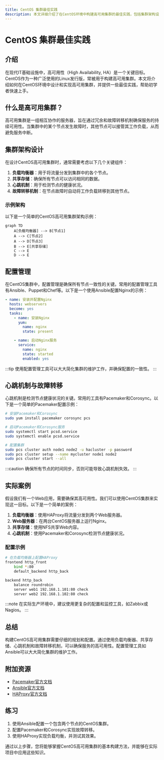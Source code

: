 ```yaml
---
title: CentOS 集群最佳实践
description: 本文详细介绍了在CentOS环境中构建高可用集群的最佳实践，包括集群架构设计、配置管理、故障恢复等内容，适合初学者学习。
---
```


# CentOS 集群最佳实践

## 介绍

在现代IT基础设施中，高可用性（High Availability, HA）是一个关键目标。CentOS作为一种广泛使用的Linux发行版，常被用于构建高可用集群。本文将介绍如何在CentOS环境中设计和实现高可用集群，并提供一些最佳实践，帮助初学者快速上手。

## 什么是高可用集群？

高可用集群是一组相互协作的服务器，旨在通过冗余和故障转移机制确保服务的持续可用性。当集群中的某个节点发生故障时，其他节点可以接管其工作负载，从而避免服务中断。

## 集群架构设计

在设计CentOS高可用集群时，通常需要考虑以下几个关键组件：

1. **负载均衡器**：用于将流量分发到集群中的各个节点。
2. **共享存储**：确保所有节点可以访问相同的数据。
3. **心跳机制**：用于检测节点的健康状况。
4. **故障转移机制**：在节点故障时自动将工作负载转移到其他节点。

### 示例架构

以下是一个简单的CentOS高可用集群架构示例：

```mermaid
graph TD
    A[负载均衡器] --> B[节点1]
    A --> C[节点2]
    A --> D[节点3]
    B --> E[共享存储]
    C --> E
    D --> E
```

## 配置管理

在CentOS集群中，配置管理是确保所有节点一致性的关键。常用的配置管理工具有Ansible、Puppet和Chef等。以下是一个使用Ansible配置Nginx的示例：

```yaml
- name: 安装并配置Nginx
  hosts: webservers
  become: yes
  tasks:
    - name: 安装Nginx
      yum:
        name: nginx
        state: present

    - name: 启动Nginx服务
      service:
        name: nginx
        state: started
        enabled: yes
```

:::tip
使用配置管理工具可以大大简化集群的维护工作，并确保配置的一致性。
:::

## 心跳机制与故障转移

心跳机制是检测节点健康状况的关键。常用的工具有Pacemaker和Corosync。以下是一个简单的Pacemaker配置示例：

```bash
# 安装Pacemaker和Corosync
sudo yum install pacemaker corosync pcs

# 启动Pacemaker和Corosync服务
sudo systemctl start pcsd.service
sudo systemctl enable pcsd.service

# 配置集群
sudo pcs cluster auth node1 node2 -u hacluster -p password
sudo pcs cluster setup --name mycluster node1 node2
sudo pcs cluster start --all
```

:::caution
确保所有节点的时间同步，否则可能导致心跳机制失效。
:::

## 实际案例

假设我们有一个Web应用，需要确保其高可用性。我们可以使用CentOS集群来实现这一目标。以下是一个简单的案例：

1. **负载均衡器**：使用HAProxy将流量分发到两个Web服务器。
2. **Web服务器**：在两台CentOS服务器上运行Nginx。
3. **共享存储**：使用NFS共享Web内容。
4. **心跳机制**：使用Pacemaker和Corosync检测节点健康状况。

### 配置示例

```bash
# 在负载均衡器上配置HAProxy
frontend http_front
    bind *:80
    default_backend http_back

backend http_back
    balance roundrobin
    server web1 192.168.1.101:80 check
    server web2 192.168.1.102:80 check
```

:::note
在实际生产环境中，建议使用更复杂的配置和监控工具，如Zabbix或Nagios。
:::

## 总结

构建CentOS高可用集群需要仔细的规划和配置。通过使用负载均衡器、共享存储、心跳机制和故障转移机制，可以确保服务的高可用性。配置管理工具如Ansible可以大大简化集群的维护工作。

## 附加资源

- [Pacemaker官方文档](https://clusterlabs.org/pacemaker/doc/)
- [Ansible官方文档](https://docs.ansible.com/)
- [HAProxy官方文档](https://www.haproxy.org/)

## 练习

1. 使用Ansible配置一个包含两个节点的CentOS集群。
2. 配置Pacemaker和Corosync实现故障转移。
3. 使用HAProxy实现负载均衡，并测试其效果。

通过以上步骤，您将能够掌握CentOS高可用集群的基本构建方法，并能够在实际项目中应用这些知识。